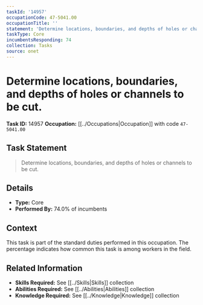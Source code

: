 ```yaml
---
taskId: '14957'
occupationCode: 47-5041.00
occupationTitle: ''
statement: 'Determine locations, boundaries, and depths of holes or channels to be cut.'
taskType: Core
incumbentsResponding: 74
collection: Tasks
source: onet
---
```

# Determine locations, boundaries, and depths of holes or channels to be cut.

**Task ID:** 14957
**Occupation:** [[../Occupations|Occupation]] with code `47-5041.00`

## Task Statement

> Determine locations, boundaries, and depths of holes or channels to be cut.

## Details

- **Type:** Core
- **Performed By:** 74.0% of incumbents

## Context

This task is part of the standard duties performed in this occupation. The percentage indicates how common this task is among workers in the field.

## Related Information

- **Skills Required:** See [[../Skills|Skills]] collection
- **Abilities Required:** See [[../Abilities|Abilities]] collection
- **Knowledge Required:** See [[../Knowledge|Knowledge]] collection
